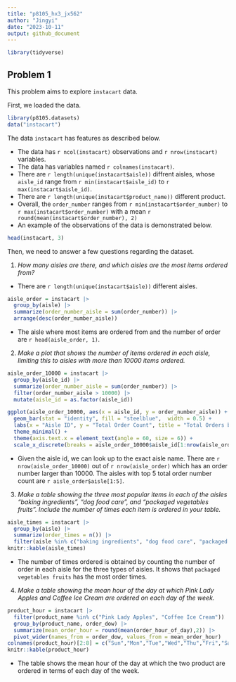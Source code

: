 ```yaml
---
title: "p8105_hx3_jx562"
author: "Jingyi"
date: "2023-10-11"
output: github_document
---
```


```r
library(tidyverse)
```


## Problem 1

This problem aims to explore `instacart` data.

First, we loaded the data.

```r
library(p8105.datasets)
data("instacart")
```

The data `instacart` has features as described below.

*   The data has `r ncol(instacart)` observations and `r nrow(instacart)` variables.
*   The data has variables named `r colnames(instacart)`.
*   There are `r length(unique(instacart$aisle))` diffrent aisles, whose `aisle_id` range from `r min(instacart$aisle_id)` to `r max(instacart$aisle_id)`. 
*   There are `r length(unique(instacart$product_name))` different product.
*   Overall, the `order_number` ranges from `r min(instacart$order_number)` to `r max(instacart$order_number)` with a mean `r round(mean(instacart$order_number), 2)`
*   An example of the observations of the data is demonstrated below.

```r
head(instacart, 3)
```

Then, we need to answer a few questions regarding the dataset.

1.    *How many aisles are there, and which aisles are the most items ordered from?*

*   There are `r length(unique(instacart$aisle))` different aisles. 

```r
aisle_order = instacart |>
  group_by(aisle) |>
  summarize(order_number_aisle = sum(order_number)) |>
  arrange(desc(order_number_aisle))
```
*   The aisle where most items are ordered from and the number of order are `r head(aisle_order, 1)`.

2.    *Make a plot that shows the number of items ordered in each aisle, limiting this to aisles with more than 10000 items ordered. *

```r
aisle_order_10000 = instacart |>
  group_by(aisle_id) |>
  summarize(order_number_aisle = sum(order_number)) |>
  filter(order_number_aisle > 10000) |>
  mutate(aisle_id = as.factor(aisle_id))

ggplot(aisle_order_10000, aes(x = aisle_id, y = order_number_aisle)) +
  geom_bar(stat = "identity", fill = "steelblue",  width = 0.5) +
  labs(x = "Aisle ID", y = "Total Order Count", title = "Total Orders by Aisle (Aisles with > 10,000 Orders)") +
  theme_minimal() +
  theme(axis.text.x = element_text(angle = 60, size = 6)) +
  scale_x_discrete(breaks = aisle_order_10000$aisle_id[1:nrow(aisle_order_10000) %% 3 == 0])
```
*   Given the aisle id, we can look up to the exact aisle name. There are `r nrow(aisle_order_10000)` out of `r nrow(aisle_order)` which has an order number larger than 10000. The aisles with top 5 total order number count are `r aisle_order$aisle[1:5]`.

3.    *Make a table showing the three most popular items in each of the aisles “baking ingredients”, “dog food care”, and “packaged vegetables fruits”. Include the number of times each item is ordered in your table.*

```r
aisle_times = instacart |>
  group_by(aisle) |>
  summarize(order_times = n()) |>
  filter(aisle %in% c("baking ingredients", "dog food care", "packaged vegetables fruits")) 
knitr::kable(aisle_times)
```

*   The number of times ordered is obtained by counting the number of order in each aisle for the three types of aisles. It shows that `packaged vegetables fruits` has the most order times.

4. *Make a table showing the mean hour of the day at which Pink Lady Apples and Coffee Ice Cream are ordered on each day of the week.*


```r
product_hour = instacart |>
  filter(product_name %in% c("Pink Lady Apples", "Coffee Ice Cream")) |>
  group_by(product_name, order_dow) |>
  summarize(mean_order_hour = round(mean(order_hour_of_day),2)) |>
  pivot_wider(names_from = order_dow, values_from = mean_order_hour) 
colnames(product_hour)[2:8] = c("Sun","Mon","Tue","Wed","Thu","Fri","Sat")
knitr::kable(product_hour)
```
*   The table shows the mean hour of the day at which the two product are ordered in terms of each day of the week. 




